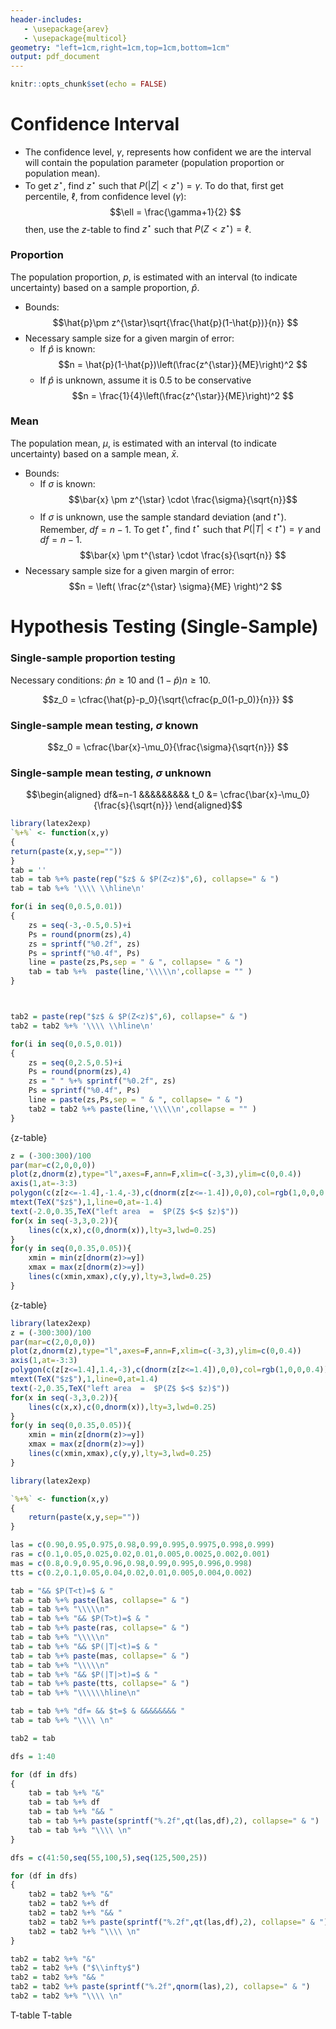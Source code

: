 ```yaml
---
header-includes:
   - \usepackage{arev}
   - \usepackage{multicol}
geometry: "left=1cm,right=1cm,top=1cm,bottom=1cm"
output: pdf_document
---
```


```r
knitr::opts_chunk$set(echo = FALSE)
```

\pagestyle{empty} 
# Confidence Interval

* The confidence level, $\gamma$, represents how confident we are the interval will contain the population parameter (population proportion or population mean).
* To get $z^{\star}$, find $z^\star$ such that $P(|Z|<z^\star)=\gamma$. To do that, first get percentile, $\ell$, from confidence level ($\gamma$):
$$\ell = \frac{\gamma+1}{2} $$
then, use the $z$-table to find $z^\star$ such that $P(Z<z^\star)=\ell$.

### Proportion

The population proportion, $p$, is estimated with an interval (to indicate uncertainty) based on a sample proportion, $\hat{p}$.

* Bounds:
$$\hat{p}\pm z^{\star}\sqrt{\frac{\hat{p}(1-\hat{p})}{n}} $$
* Necessary sample size for a given margin of error:  
    * If $\hat{p}$ is known:
      $$n = \hat{p}(1-\hat{p})\left(\frac{z^{\star}}{ME}\right)^2 $$
    * If $\hat{p}$ is unknown, assume it is 0.5 to be conservative
      $$n = \frac{1}{4}\left(\frac{z^{\star}}{ME}\right)^2 $$

### Mean

The population mean, $\mu$, is estimated with an interval (to indicate uncertainty) based on a sample mean, $\bar{x}$.

* Bounds:
    * If $\sigma$ is known:
      $$\bar{x} \pm z^{\star} \cdot \frac{\sigma}{\sqrt{n}}$$
    * If $\sigma$ is unknown, use the sample standard deviation (and $t^{\star}$). Remember, $df = n-1$. To get $t^{\star}$, find $t^\star$ such that $P(|T|<t^\star)=\gamma$ and $df=n-1$.
      $$\bar{x} \pm t^{\star} \cdot \frac{s}{\sqrt{n}} $$
* Necessary sample size for a given margin of error:
$$n = \left( \frac{z^{\star} \sigma}{ME} \right)^2 $$

\newpage

# Hypothesis Testing (Single-Sample) 

\vspace{-6pt}
\newcommand{\pval}{p\text{-value}}
\thispagestyle{empty}

\begin{center}
$\begin{aligned}
H_0 &= \text{null hypothesis} \\
H_A &= \text{alternative hypothesis} \\
\pval &= \text{probability of getting sample at least as extreme as observed sample, {\bf given} $H_0$} \\
\alpha &= \text{significance level = chance of type II error given $H_0$}
\end{aligned}$
\end{center}

\begin{itemize}
\item Calculate the $\pval$.
\begin{itemize}
\item "at least as extreme" can mean "as large or larger", "as small or smaller", or "as far from expected in either direction".
\end{itemize}
\item If $\pval$ is small enough, we reject the null hypothesis. (This logic is similar to {\it reductio ad absurdum} or  proof by contradiction.)
$$\text{If }~~\pval<\alpha ~~\text{ then }~~ \text{reject }H_0 $$
$$\text{If }~~\pval \ge \alpha ~~\text{ then }~~ \text{do not reject }H_0 $$
\end{itemize}

### Single-sample proportion testing

Necessary conditions: $\hat{p}n\ge 10$ and $(1-\hat{p})n\ge10$.

$$z_0 = \cfrac{\hat{p}-p_0}{\sqrt{\cfrac{p_0(1-p_0)}{n}}} $$

\begin{multicols}{3}
Right tail (one tail)
\begin{itemize}
\item $H_0$ claims $p = p_0$
\item $H_A$ claims $p > p_0$
\item $\pval = P(Z > z_0)$
\end{itemize}

Left tail (one tail)
\begin{itemize}
\item $H_0$ claims $p = p_0$
\item $H_A$ claims $p < p_0$
\item $\pval = P(Z < z_0)$
\end{itemize}

Two tail
\begin{itemize}
\item $H_0$ claims $p = p_0$
\item $H_A$ claims $p \ne p_0$
\item $\pval = P(|Z| > |z_0|)$
\end{itemize}
\end{multicols}

### Single-sample mean testing, $\sigma$ known

$$z_0 = \cfrac{\bar{x}-\mu_0}{\frac{\sigma}{\sqrt{n}}} $$

\begin{multicols}{3}
Right tail (one tail)
\begin{itemize}
\item $H_0$ claims $\mu = \mu_0$
\item $H_A$ claims $\mu > \mu_0$
\item $\pval = P(Z > z_0)$
\end{itemize}

Left tail (one tail)
\begin{itemize}
\item $H_0$ claims $\mu = \mu_0$
\item $H_A$ claims $\mu < \mu_0$
\item $\pval = P(Z < z_0)$
\end{itemize}

Two tail
\begin{itemize}
\item $H_0$ claims $\mu = \mu_0$
\item $H_A$ claims $\mu \ne \mu_0$
\item $\pval = P(|Z| > |z_0|)$
\end{itemize}
\end{multicols}

### Single-sample mean testing, $\sigma$ unknown

$$\begin{aligned}
df&=n-1 &&&&&&&&& t_0 &= \cfrac{\bar{x}-\mu_0}{\frac{s}{\sqrt{n}}} 
\end{aligned}$$

\begin{multicols}{3}
Right tail (one tail)
\begin{itemize}
\item $H_0$ claims $\mu = \mu_0$
\item $H_A$ claims $\mu > \mu_0$
\item $\pval = P(T > t_0)$
\end{itemize}

Left tail (one tail)
\begin{itemize}
\item $H_0$ claims $\mu = \mu_0$
\item $H_A$ claims $\mu < \mu_0$
\item $\pval = P(T < t_0)$
\end{itemize}

Two tail
\begin{itemize}
\item $H_0$ claims $\mu = \mu_0$
\item $H_A$ claims $\mu \ne \mu_0$
\item $\pval = P(|T| > |t_0|)$
\end{itemize}
\end{multicols}









\newpage
```r
library(latex2exp)
`%+%` <- function(x,y)
{
return(paste(x,y,sep=""))
}
tab = ''
tab = tab %+% paste(rep("$z$ & $P(Z<z)$",6), collapse=" & ")
tab = tab %+% '\\\\ \\hline\n'

for(i in seq(0,0.5,0.01))
{
    zs = seq(-3,-0.5,0.5)+i
    Ps = round(pnorm(zs),4)
    zs = sprintf("%0.2f", zs)
    Ps = sprintf("%0.4f", Ps)
    line = paste(zs,Ps,sep = " & ", collapse= " & ")
    tab = tab %+%  paste(line,'\\\\\n',collapse = "" )
}



tab2 = paste(rep("$z$ & $P(Z<z)$",6), collapse=" & ")
tab2 = tab2 %+% '\\\\ \\hline\n'

for(i in seq(0,0.5,0.01))
{
    zs = seq(0,2.5,0.5)+i
    Ps = round(pnorm(zs),4)
    zs = " " %+% sprintf("%0.2f", zs)
    Ps = sprintf("%0.4f", Ps)
    line = paste(zs,Ps,sep = " & ", collapse= " & ")
    tab2 = tab2 %+% paste(line,'\\\\\n',collapse = "" )
}
```

\thispagestyle{empty}

\vspace{-20pt}
{\LARGE z-table}$~$\hfill
```r
z = (-300:300)/100
par(mar=c(2,0,0,0))
plot(z,dnorm(z),type="l",axes=F,ann=F,xlim=c(-3,3),ylim=c(0,0.4))
axis(1,at=-3:3)
polygon(c(z[z<=-1.4],-1.4,-3),c(dnorm(z[z<=-1.4]),0,0),col=rgb(1,0,0,0.4))
mtext(TeX("$z$"),1,line=0,at=-1.4)
text(-2.0,0.35,TeX("left area  =  $P(Z$ $<$ $z)$"))
for(x in seq(-3,3,0.2)){
    lines(c(x,x),c(0,dnorm(x)),lty=3,lwd=0.25)
}
for(y in seq(0,0.35,0.05)){
    xmin = min(z[dnorm(z)>=y])
    xmax = max(z[dnorm(z)>=y])
    lines(c(xmin,xmax),c(y,y),lty=3,lwd=0.25)
}
```


\begin{center}
\begin{tabular}{|c c|c c|c c|c c|c c|c c|}
`r tab`
\end{tabular}
\end{center}

\newpage

\vspace{-20pt}
{\LARGE z-table}$~$\hfill
```r
library(latex2exp)
z = (-300:300)/100
par(mar=c(2,0,0,0))
plot(z,dnorm(z),type="l",axes=F,ann=F,xlim=c(-3,3),ylim=c(0,0.4))
axis(1,at=-3:3)
polygon(c(z[z<=1.4],1.4,-3),c(dnorm(z[z<=1.4]),0,0),col=rgb(1,0,0,0.4))
mtext(TeX("$z$"),1,line=0,at=1.4)
text(-2,0.35,TeX("left area  =  $P(Z$ $<$ $z)$"))
for(x in seq(-3,3,0.2)){
    lines(c(x,x),c(0,dnorm(x)),lty=3,lwd=0.25)
}
for(y in seq(0,0.35,0.05)){
    xmin = min(z[dnorm(z)>=y])
    xmax = max(z[dnorm(z)>=y])
    lines(c(xmin,xmax),c(y,y),lty=3,lwd=0.25)
}
```

\thispagestyle{empty}

\begin{center}
\begin{tabular}{|c c|c c|c c|c c|c c|c c|}
`r tab2`
\end{tabular}
\end{center}

\newpage


```r
library(latex2exp)

`%+%` <- function(x,y)
{
    return(paste(x,y,sep=""))
}

las = c(0.90,0.95,0.975,0.98,0.99,0.995,0.9975,0.998,0.999)
ras = c(0.1,0.05,0.025,0.02,0.01,0.005,0.0025,0.002,0.001)
mas = c(0.8,0.9,0.95,0.96,0.98,0.99,0.995,0.996,0.998)
tts = c(0.2,0.1,0.05,0.04,0.02,0.01,0.005,0.004,0.002)

tab = "&& $P(T<t)=$ & "
tab = tab %+% paste(las, collapse=" & ")
tab = tab %+% "\\\\\n"
tab = tab %+% "&& $P(T>t)=$ & "
tab = tab %+% paste(ras, collapse=" & ")
tab = tab %+% "\\\\\n"
tab = tab %+% "&& $P(|T|<t)=$ & "
tab = tab %+% paste(mas, collapse=" & ")
tab = tab %+% "\\\\\n"
tab = tab %+% "&& $P(|T|>t)=$ & "
tab = tab %+% paste(tts, collapse=" & ")
tab = tab %+% "\\\\\\hline\n"

tab = tab %+% "df= && $t=$ & &&&&&&&& "
tab = tab %+% "\\\\ \n"

tab2 = tab

dfs = 1:40

for (df in dfs)
{
    tab = tab %+% "&"
    tab = tab %+% df
    tab = tab %+% "&& "
    tab = tab %+% paste(sprintf("%.2f",qt(las,df),2), collapse=" & ")
    tab = tab %+% "\\\\ \n"
}

dfs = c(41:50,seq(55,100,5),seq(125,500,25))

for (df in dfs)
{
    tab2 = tab2 %+% "&"
    tab2 = tab2 %+% df
    tab2 = tab2 %+% "&& "
    tab2 = tab2 %+% paste(sprintf("%.2f",qt(las,df),2), collapse=" & ")
    tab2 = tab2 %+% "\\\\ \n"
}

tab2 = tab2 %+% "&"
tab2 = tab2 %+% ("$\\infty$")
tab2 = tab2 %+% "&& "
tab2 = tab2 %+% paste(sprintf("%.2f",qnorm(las),2), collapse=" & ")
tab2 = tab2 %+% "\\\\ \n"

```
\pagestyle{empty}
\large

T-table
\renewcommand{\arraystretch}{1.1}
\begin{center}
\begin{tabular}{|c c| l c c c c c c c c c|}\hline
`r tab` \hline
\end{tabular}
\end{center}

\newpage

T-table
\renewcommand{\arraystretch}{1.1}
\begin{center}
\begin{tabular}{|c c| l c c c c c c c c c|}\hline
`r tab2` \hline
\end{tabular}
\end{center}
